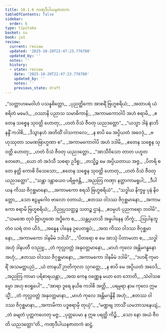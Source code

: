 ```yaml
---
title: 10.1.6 ကဏှဒီပါယနဇာတက
tableOfContents: false
sidebar:
  order: 6
type: tipitaka
basket: su
book: ja1
review:
  current: review
  updated: '2025-10-20T22:47:23.776788'
  updated_by: ''
  notes: ''
  history:
  - state: review
    date: '2025-10-20T22:47:23.776788'
    updated_by: ''
    notes: ''
    previous_state: draft
---
```



<DynamicBreadcrumb />


<ReviewStatus review={frontmatter.review} showDetails={true} />

<HypothesisAnnotation frontmatter={frontmatter} />

<Division number="62" book="ja1" e="ch" v="22" p="208">

<Paragraph number="1975" type="verses" book="ja1">
_“သတ္တာဟမေဝါဟံ ပသန္နစိတ္တော,_  
_ပုညတ္ထိကော အာစရိံ ဗြဟ္မစရိယံ;_  
_အထာပရံ ယံ စရိတံ မမေဒံ,_  
_ဝဿာနိ ပညာသ သမာဓိကာနိ;_  
_အကာမကောဝါပိ အဟံ စရာမိ,_  
_ဧတေန သစ္စေန သုဝတ္ထိ ဟောတု;_  
_ဟတံ ဝိသံ ဇီဝတု ယညဒတ္တော”._  

</Paragraph>

</Division>
<Division number="63" book="ja1" e="ch" v="22" p="209">

<Paragraph number="1976" type="verses" book="ja1">
_“ယသ္မာ ဒါနံ နာဘိနန္ဒိံ ကဒါစိ,_  
_ဒိသွာနဟံ အတိထိံ ဝါသကာလေ;_  
_န စာပိ မေ အပ္ပိယတံ အဝေဒုံ,_  
_ဗဟုဿုတာ သမဏဗြာဟ္မဏာ စ”._  
_အကာမကောဝါပိ အဟံ ဒဒါမိ,_  
_ဧတေန သစ္စေန သုဝတ္ထိ ဟောတု;_  
_ဟတံ ဝိသံ ဇီဝတု ယညဒတ္တော._  

</Paragraph>

</Division>
<Division number="64" book="ja1" e="ch" v="22" p="209">

<Paragraph number="1977" type="verses" book="ja1">
_“အာသီဝိသော တာတ ပဟူတတေဇော,_  
_ယော တံ အဒံသီ သစရာ ဥဒိစ္စ;_  
_တသ္မိဉ္စ မေ အပ္ပိယတာယ အဇ္ဇ,_  
_ပိတရိ စ တေ နတ္ထိ ကောစိ ဝိသေသော;_  
_ဧတေန သစ္စေန သုဝတ္ထိ ဟောတု,_  
_ဟတံ ဝိသံ ဇီဝတု ယညဒတ္တော”._  

</Paragraph>

</Division>
<Division number="65" book="ja1" e="ch" v="22" p="209">

<Paragraph number="1978" type="verses" book="ja1">
_“သန္တာ ဒန္တာယေဝ ပရိဗ္ဗဇန္တိ,_  
_အညတြ ကဏှာ နတ္ထာကာမရူပါ;_  
_ဒီပါယန ကိဿ ဇိဂုစ္ဆမာနော,_  
_အကာမကော စရသိ ဗြဟ္မစရိယံ”._  

</Paragraph>

</Division>
<Division number="66" book="ja1" e="ch" v="22" p="209">

<Paragraph number="1979" type="verses" book="ja1">
_“သဒ္ဓါယ နိက္ခမ္မ ပုနံ နိဝတ္တော,_  
_သော ဧဠမူဂေါဝ ဗာလော ဝတာယံ;_  
_ဧတဿ ဝါဒဿ ဇိဂုစ္ဆမာနော,_  
_အကာမကော စရာမိ ဗြဟ္မစရိယံ;_  
_ဝိညုပ္ပသတ္ထဉ္စ သတဉ္စ ဌာနံ,_  
_ဧဝမ္ပဟံ ပုညကရော ဘဝါမိ”._  

</Paragraph>

</Division>
<Division number="67" book="ja1" e="ch" v="22" p="210">

<Paragraph number="1980" type="verses" book="ja1">
_“သမဏေ တုဝံ ဗြာဟ္မဏေ အဒ္ဓိကေ စ,_  
_သန္တပ္ပယာသိ အန္နပါနေန ဘိက္ခံ;_  
_ဩပါနဘူတံဝ ဃရံ တဝ ယိဒံ,_  
_အန္နေန ပါနေန ဥပေတရူပံ;_  
_အထ ကိဿ ဝါဒဿ ဇိဂုစ္ဆမာနော,_  
_အကာမကော ဒါနမိမံ ဒဒါသိ”._  

</Paragraph>

</Division>
<Division number="68" book="ja1" e="ch" v="22" p="210">

<Paragraph number="1981" type="verses" book="ja1">
_“ပိတရော စ မေ အာသုံ ပိတာမဟာ စ,_  
_သဒ္ဓါ အဟုံ ဒါနပတီ ဝဒညူ;_  
_တံ ကုလ္လဝတ္တံ အနုဝတ္တမာနော,_  
_မာဟံ ကုလေ အန္တိမဂန္ဓနော အဟုံ;_  
_ဧတဿ ဝါဒဿ ဇိဂုစ္ဆမာနော,_  
_အကာမကော ဒါနမိမံ ဒဒါမိ”._  

</Paragraph>

</Division>
<Division number="69" book="ja1" e="ch" v="22" p="210">

<Paragraph number="1982" type="verses" book="ja1">
_“ဒဟရိံ ကုမာရိံ အသမတ္ထပညံ,_  
_ယံ တာနယိံ ဉာတိကုလာ သုဂတ္တေ;_  
_န စာပိ မေ အပ္ပိယတံ အဝေဒိ,_  
_အညတြ ကာမာ ပရိစာရယန္တာ;_  
_အထ ကေန ဝဏ္ဏေန မယာ တေ ဘောတိ,_  
_သံဝါသဓမ္မော အဟု ဧဝရူပေါ”._  

</Paragraph>

</Division>
<Division number="70" book="ja1" e="ch" v="22" p="210">

<Paragraph number="1983" type="verses" book="ja1">
_“အာရာ ဒူရေ နယိဓ ကဒါစိ အတ္ထိ,_  
_ပရမ္ပရာ နာမ ကုလေ ဣမသ္မိံ;_  
_တံ ကုလ္လဝတ္တံ အနုဝတ္တမာနာ,_  
_မာဟံ ကုလေ အန္တိမဂန္ဓိနီ အဟုံ;_  
_ဧတဿ ဝါဒဿ ဇိဂုစ္ဆမာနာ,_  
_အကာမိကာ ပဒ္ဓစရာမှိ တုယှံ”._  

</Paragraph>

</Division>
<Division number="71" book="ja1" e="ch" v="22" p="211">

<Paragraph number="1984" type="verses" book="ja1">
_“မဏ္ဍဗျ ဘာသိံ ယမဘာသနေယျံ,_  
_တံ ခမျတံ ပုတ္တကဟေတု မဇ္ဇ;_  
_ပုတ္တပေမာ န ဣဓ ပရတ္ထိ ကိဉ္စိ,_  
_သော နော အယံ ဇီဝတိ ယညဒတ္တော”တိ._  


</Paragraph>
</Division>

<Paragraph number="1985" type="center" book="ja1">
ကဏှဒီပါယနဇာတကံ ဆဋ္ဌံ.
</Paragraph>